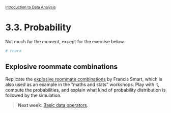 <style>@import url(style.css);</style>
<small>[Introduction to Data Analysis](index.html)</small>

# 3.3. Probability

Not much for the moment, except for the exercise below.

<!-- ## Probability distributions

Let's review some probability distributions. One way to start manipulating a function is to throw some simulated data at it, knowing what kind of distribution it was taken from. 

This data is usually used to test some algorithm or function that someone has written.  Since the data is simulated, you know where it came from and so what the answer should be from your algorithm or function.  Simulated data lets you double-check your work. -->

```r
# rnorm
```


## Explosive roommate combinations

Replicate the [explosive roommate combinations](http://www.econometricsbysimulation.com/2012/10/explosive-roommate-combinations.html) by Francis Smart, which is also used as an example in the "maths and stats" workshops. Play with it, compute the probabilities, and explain what kind of probability distribution is followed by the simulation.

> __Next week__: [Basic data operators](40_data.html).
